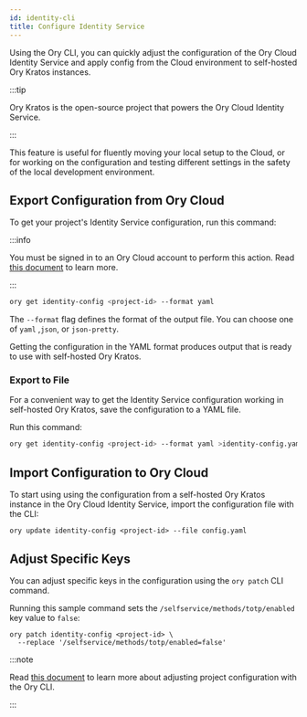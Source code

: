 ```yaml
---
id: identity-cli
title: Configure Identity Service
---
```


Using the Ory CLI, you can quickly adjust the configuration of the Ory Cloud
Identity Service and apply config from the Cloud environment to self-hosted
Ory Kratos instances. 

:::tip

Ory Kratos is the open-source project that powers the Ory Cloud Identity Service.

:::

This feature is useful for fluently moving your local setup to the Cloud, or 
for working on the configuration and testing different settings in the safety 
of the local development environment. 

## Export Configuration from Ory Cloud

To get your project's Identity Service configuration, run this command:

:::info

You must be signed in to an Ory Cloud account to perform this action. 
Read [this document](./cli-basics#use-cli-with-existing-cloud-account) to learn more. 

:::

```bash
ory get identity-config <project-id> --format yaml
```

The `--format` flag defines the format of the output file. You can choose one of `yaml`
,`json`, or `json-pretty`. 

Getting the configuration in the YAML format produces output that is ready 
to use with self-hosted Ory Kratos. 

### Export to File

For a convenient way to get the Identity Service configuration 
working in self-hosted Ory Kratos, save the configuration to a YAML file.

Run this command:

```bash
ory get identity-config <project-id> --format yaml >identity-config.yaml 
```

## Import Configuration to Ory Cloud

To start using using the configuration from a self-hosted Ory Kratos instance
in the Ory Cloud Identity Service, import the configuration file with the CLI:

```shell
ory update identity-config <project-id> --file config.yaml
```

## Adjust Specific Keys

You can adjust specific keys in the configuration using the `ory patch` CLI command. 

Running this sample command sets the `/selfservice/methods/totp/enabled` key value to `false`:

```shell
ory patch identity-config <project-id> \ 
  --replace '/selfservice/methods/totp/enabled=false'
```

:::note

Read [this document](./config-with-cli) to learn more about adjusting project configuration 
with the Ory CLI.

:::